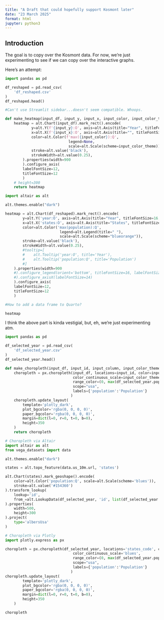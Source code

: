 ```yaml
---
title: "A Draft that could hopefully support Kosmont later"
date: "23 March 2025"
format: html
jupyter: python3
---
```


## Introduction

The goal is to copy over the Kosmont data. For now, we're just experimenting to see if we can copy over the interactive graphs. 

Here's an attempt: 


```python
import pandas as pd

df_reshaped = pd.read_csv(
    'df_reshaped.csv'
)
df_reshaped.head()
```

```python

#Can't use Streamlit sidebar...doesn't seem compatible. Whoops. 

def make_heatmap(input_df, input_y, input_x, input_color, input_color_theme):
    heatmap = alt.Chart(input_df).mark_rect().encode(
            y=alt.Y(f'{input_y}:O', axis=alt.Axis(title="Year", titleFontSize=18, titlePadding=15, titleFontWeight=900, labelAngle=0)),
            x=alt.X(f'{input_x}:O', axis=alt.Axis(title="", titleFontSize=18, titlePadding=15, titleFontWeight=900)),
            color=alt.Color(f'max({input_color}):Q',
                             legend=None,
                             scale=alt.Scale(scheme=input_color_theme)),
            stroke=alt.value('black'),
            strokeWidth=alt.value(0.25),
        ).properties(width=900
        ).configure_axis(
        labelFontSize=12,
        titleFontSize=12
        ) 
    # height=300
    return heatmap

import altair as alt

alt.themes.enable("dark")

heatmap = alt.Chart(df_reshaped).mark_rect().encode(
        y=alt.Y('year:O', axis=alt.Axis(title="Year", titleFontSize=16, titlePadding=15, titleFontWeight=900, labelAngle=0)),
        x=alt.X('states:O', axis=alt.Axis(title="States", titleFontSize=16, titlePadding=15, titleFontWeight=900)),
        color=alt.Color('max(population):Q',
                         legend=alt.Legend(title=" "),
                         scale=alt.Scale(scheme="blueorange")),
        stroke=alt.value('black'),
        strokeWidth=alt.value(0.25),
        #tooltip=[
        #    alt.Tooltip('year:O', title='Year'),
        #    alt.Tooltip('population:Q', title='Population')
        #]
    ).properties(width=900
    #).configure_legend(orient='bottom', titleFontSize=16, labelFontSize=14, titlePadding=0
    #).configure_axisX(labelFontSize=14)
    ).configure_axis(
    labelFontSize=12,
    titleFontSize=12
    )

#How to add a data frame to Quarto? 

heatmap
```

I think the above part is kinda vestigial, but, eh, we're just experimenting atm. 

```python
import pandas as pd

df_selected_year = pd.read_csv(
    'df_selected_year.csv'
)
df_selected_year.head()
```

```python

def make_choropleth(input_df, input_id, input_column, input_color_theme):
    choropleth = px.choropleth(input_df, locations=input_id, color=input_column, locationmode="USA-states",
                               color_continuous_scale=input_color_theme,
                               range_color=(0, max(df_selected_year.population)),
                               scope="usa",
                               labels={'population':'Population'}
                              )
    choropleth.update_layout(
        template='plotly_dark',
        plot_bgcolor='rgba(0, 0, 0, 0)',
        paper_bgcolor='rgba(0, 0, 0, 0)',
        margin=dict(l=0, r=0, t=0, b=0),
        height=350
    )
    return choropleth

# Choropleth via Altair
import altair as alt
from vega_datasets import data

alt.themes.enable("dark")

states = alt.topo_feature(data.us_10m.url, 'states')

alt.Chart(states).mark_geoshape().encode(
    color=alt.Color('population:Q', scale=alt.Scale(scheme='blues')),   # scale=color_scale
    stroke=alt.value('#154360')
).transform_lookup(
    lookup='id',
    from_=alt.LookupData(df_selected_year, 'id', list(df_selected_year.columns))
).properties(
    width=500,
    height=300
).project(
    type='albersUsa'
)


```

```python
# Choropleth via Plotly
import plotly.express as px

choropleth = px.choropleth(df_selected_year, locations='states_code', color='population', locationmode="USA-states",
                               color_continuous_scale='blues',
                               range_color=(0, max(df_selected_year.population)),
                               scope="usa",
                               labels={'population':'Population'}
                              )
choropleth.update_layout(
        template='plotly_dark',
        plot_bgcolor='rgba(0, 0, 0, 0)',
        paper_bgcolor='rgba(0, 0, 0, 0)',
        margin=dict(l=0, r=0, t=0, b=0),
        height=350
    )

choropleth
```